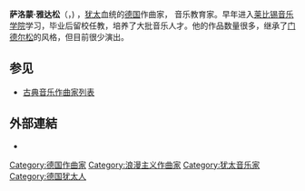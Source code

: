 {{Infobox classical
| 中文名 = 萨洛蒙·雅达松
| 画像 = Salomon Jadassohn part.jpg
| 附注 =      
| 原文名 = Salomon Jadassohn 
| 国别 = 德国  
| 出生日期 = {{birth date|1831|8|13}}
| 出生地 = [[普魯士王國|普魯士]][[布雷斯勞|布雷斯勞]]（今[[波蘭|波蘭]][[弗羅茨瓦夫|弗羅茨瓦夫]]）
| 逝世日期 = {{death date and age|1901|2|1|1831|8|13}}
| 逝世地 = [[德意志帝國|德國]][[薩克森王國|薩克森]][[莱比锡|莱比锡]]
| 所属时期 = [[浪漫主义|浪漫主义]]
| 所属乐派 =  
| 擅长作品类型 = 管弦乐，室内乐
| 代表作 = 四部交响曲，两部钢琴协奏曲，大量各种体裁的室内乐
| 师从 = [[莫谢莱斯|莫谢莱斯]]，[[李斯特·费伦茨|李斯特]]
| 学生 = [[格里格|格里格]]，[[卡亚努斯|卡亚努斯]]，[[布索尼|布索尼]]，[[卡格-埃勒特|卡格-埃勒特]]，[[戴留斯|戴留斯]]，[[魏因加特纳|魏因加特纳]]，[[菲比赫|菲比赫]]，[[乔治·查德威克|查德威克]]，[[韦茨|韦茨]]
| 官方网站 = 
}}

'''萨洛蒙·雅达松'''（{{lang-de|Salomon Jadassohn}}，{{bd|1831年|8月13日|1901年|2月1日}}) ，[[犹太|犹太]]血统的[[德国|德国]]作曲家， 音乐教育家。早年进入[[莱比锡音乐学院|莱比锡音乐学院]]学习，毕业后留校任教，培养了大批音乐人才。他的作品数量很多，继承了[[门德尔松|门德尔松]]的风格，但目前很少演出。

== 参见 ==
{{portal|古典音樂}}
* [[古典音乐作曲家列表|古典音乐作曲家列表]]

== 外部連結 ==
* {{IMSLP|id=Jadassohn, Salomon}}

{{Authority control}}

{{DEFAULTSORT:Jadassohn, Salomon}}
[[Category:德国作曲家|Category:德国作曲家]]
[[Category:浪漫主义作曲家|Category:浪漫主义作曲家]]
[[Category:犹太音乐家|Category:犹太音乐家]]
[[Category:德国犹太人|Category:德国犹太人]]
{{germany-bio-stub}}